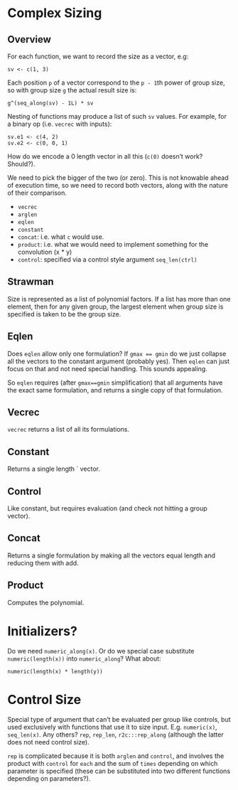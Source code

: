 # Complex Sizing

## Overview

For each function, we want to record the size as a vector, e.g:

    sv <- c(1, 3)

Each position `p` of a vector correspond to the `p - 1`th power of group size,
so with group size `g` the actual result size is:

    g^(seq_along(sv) - 1L) * sv

Nesting of functions may produce a list of such `sv` values.  For example, for a
binary op (i.e. `vecrec` with inputs):

    sv.e1 <- c(4, 2)
    sv.e2 <- c(0, 0, 1)

How do we encode a 0 length vector in all this (`c(0)` doesn't work?  Should?).

We need to pick the bigger of the two (or zero).  This is not knowable ahead of
execution time, so we need to record both vectors, along with the nature of
their comparison.

* `vecrec`
* `arglen`
* `eqlen`
* `constant`
* `concat`: i.e. what `c` would use.
* `product`: i.e. what we would need to implement something for the convolution
  (x * y)
* `control`: specified via a control style argument `seq_len(ctrl)`

## Strawman

Size is represented as a list of polynomial factors.  If a list has more than
one element, then for any given group, the largest element when group size is
specified is taken to be the group size.

## Eqlen

Does `eqlen` allow only one formulation?  If `gmax == gmin` do we just collapse
all the vectors to the constant argument (probably yes).  Then `eqlen` can just
focus on that and not need special handling.  This sounds appealing.

So `eqlen` requires (after `gmax==gmin` simplification) that all arguments have
the exact same formulation, and returns a single copy of that formulation.

## Vecrec

`vecrec` returns a list of all its formulations.

## Constant

Returns a single length ` vector.

## Control

Like constant, but requires evaluation (and check not hitting a group vector).

## Concat

Returns a single formulation by making all the vectors equal length and reducing
them with add.

## Product

Computes the polynomial.

# Initializers?

Do we need `numeric_along(x)`.  Or do we special case substitute
`numeric(length(x))` into `numeric_along`?  What about:

    numeric(length(x) * length(y))

# Control Size

Special type of argument that can't be evaluated per group like controls, but
used exclusively with functions that use it to size input.  E.g. `numeric(x)`,
`seq_len(x)`.  Any others?  `rep`, `rep_len`, `r2c:::rep_along` (although the
latter does not need control size).

`rep` is complicated because it is both `arglen` and `control`, and involves the
product with `control` for `each` and the sum of `times` depending on which
parameter is specified (these can be substituted into two different functions
depending on parameters?).


